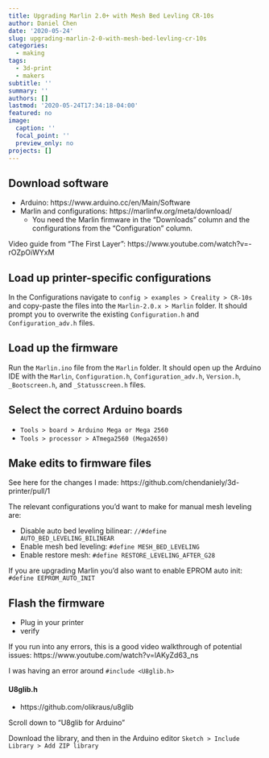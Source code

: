 ```yaml
---
title: Upgrading Marlin 2.0+ with Mesh Bed Levling CR-10s
author: Daniel Chen
date: '2020-05-24'
slug: upgrading-marlin-2-0-with-mesh-bed-levling-cr-10s
categories:
  - making
tags:
  - 3d-print
  - makers
subtitle: ''
summary: ''
authors: []
lastmod: '2020-05-24T17:34:18-04:00'
featured: no
image:
  caption: ''
  focal_point: ''
  preview_only: no
projects: []
---
```




## Download software

- Arduino: https://www.arduino.cc/en/Main/Software
- Marlin and configurations: https://marlinfw.org/meta/download/
  - You need the Marlin firmware in the "Downloads" column and the configurations from the "Configuration" column.

Video guide from "The First Layer": https://www.youtube.com/watch?v=-rOZpOiWYxM

## Load up printer-specific configurations

In the Configurations navigate to `config > examples > Creality > CR-10s` and copy-paste the files into the `Marlin-2.0.x > Marlin` folder.
It should prompt you to overwrite the existing `Configuration.h` and `Configuration_adv.h` files.

## Load up the firmware

Run the `Marlin.ino` file from the `Marlin` folder.
It should open up the Arduino IDE with the `Marlin`, `Configuration.h`, `Configuration_adv.h`, `Version.h`, `_Bootscreen.h`, and `_Statusscreen.h` files.

## Select the correct Arduino boards

- `Tools > board > Arduino Mega or Mega 2560`
- `Tools > processor > ATmega2560 (Mega2650)`

## Make edits to firmware files

See here for the changes I made: https://github.com/chendaniely/3d-printer/pull/1

The relevant configurations you'd want to make for manual mesh leveling are:

- Disable auto bed leveling bilinear: `//#define AUTO_BED_LEVELING_BILINEAR`
- Enable mesh bed leveling: `#define MESH_BED_LEVELING`
- Enable restore mesh: `#define RESTORE_LEVELING_AFTER_G28`

If you are upgrading Marlin you'd also want to enable EPROM auto init: `#define EEPROM_AUTO_INIT`

## Flash the firmware

- Plug in your printer
- verify

If you run into any errors, this is a good video walkthrough of potential issues:
https://www.youtube.com/watch?v=lAKyZd63_ns

I was having an error around `#include <U8glib.h>` 

#### U8glib.h

- https://github.com/olikraus/u8glib

Scroll down to "U8glib for Arduino"

Download the library, and then in the Arduino editor `Sketch > Include Library > Add ZIP library`
